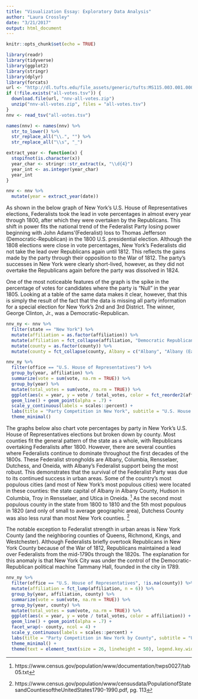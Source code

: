 ```yaml
---
title: "Visualization Essay: Exploratory Data Analysis"
author: "Laura Crossley"
date: "3/21/2017"
output: html_document
---
```


```r
knitr::opts_chunk$set(echo = TRUE)
```
```r
library(readr)
library(tidyverse)
library(ggplot2)
library(stringr)
library(dplyr)
library(forcats)
url <- "http://dl.tufts.edu/file_assets/generic/tufts:MS115.003.001.00001/0"
if (!file.exists("all-votes.tsv")) {
  download.file(url, "nnv-all-votes.zip")
  unzip("nnv-all-votes.zip", files = "all-votes.tsv")
}
nnv <- read_tsv("all-votes.tsv")
```
```r
names(nnv) <- names(nnv) %>% 
  str_to_lower() %>%
  str_replace_all("\\.", "") %>% 
  str_replace_all("\\s", "_")

extract_year <- function(x) {
  stopifnot(is.character(x)) 
  year_char <- stringr::str_extract(x, "\\d{4}") 
  year_int <- as.integer(year_char)
  year_int
}

nnv <- nnv %>%
  mutate(year = extract_year(date))
```


As shown in the below graph of New York's U.S. House of Representatives elections, Federalists took the lead in vote percentages in almost every year through 1800, after which they were overtaken by the Republicans. This shift in power fits the national trend of the Federalist Party losing power beginning with John Adams'(Federalist) loss to Thomas Jefferson (Democratic-Republican) in the 1800 U.S. presidential election. Although the 1808 elections were close in vote percentages, New York's Federalists did not take the lead over Republicans again until 1812. This reflects the gains made by the party through their opposition to the War of 1812. The party's successes in New York were clearly short-lived, however, as they did not overtake the Republicans again before the party was dissolved in 1824.

One of the most noticeable features of the graph is the spike in the percentage of votes for candidates where the party is "Null" in the year 1805. Looking at a table of the same data makes it clear, however, that this is simply the result of the fact that the data is missing all party information for a special election for New York's 2nd and 3rd District. The winner, George Clinton, Jr., was a Democratic-Republican.


```r
nnv_ny <- nnv %>%
  filter(state == "New York") %>%
  mutate(affiliation = as.factor(affiliation)) %>%
  mutate(affiliation = fct_collapse(affiliation, "Democratic Republican" = c("1st Ticket Democratic Republican", "2nd Ticket Democratic Republican"), Administration = c("Administration", "Administration Ticket"), "Anti-Clintonian" = c("Anti-Clinton", "Anti-Clintonian"), "Anti-Federalist" = c("Anti-Federal", "Anti-Federalist", "Anti-Federalist (Republican)"), Clintonian = c("Clinton", "Clintonian", "Clinton Ticket", "Clintonian Ticket"), "Clintonian/Federalist" = c("Clintonian / Federal", "Clintonian/Federal", "Clintonian/Federalist", "Federal / Clintonian", "Federal/Clintonian", "Federalist/Clintonian"), "Federalist" = c("Federalist", "Federal", "Federalists"), "Democrat" = c("Democrat", "Democratic"), "Independent/Federalist" = c("Indepedent/Federalist", "Independent/Federalist"), "King Caucus" = c("King Caucus", "King Caucus Ticket"), "Null" = c("null", "nul", "Others"), Lewisite = c("Lewisite", "Lewis Ticket"), "People's" = c("People's Candidate", "People's Ticket", "The People's Ticket"), Union = c("Union", "Union of Parties"), Republican = c("Republican", "Republicans"))) %>%
  mutate(county = as.factor(county)) %>%
  mutate(county = fct_collapse(county, Albany = c("Albany", "Albany (East)", "Albany (West)", "E. Albany", "W. Albany", "Watervliet", "Bern", "Bethlehem", "Coeymans", "Guilderland", "Westerlo"), Allegany = c("Allegany", "Alleghany"), Cattaraugus = c("Cattaraugus", "Cattaragus"), Chautauqua = c("Chautauque", "Chatauque"), Dutchess = c("Dutchess", "Duchess", "Dutchess (Part)"), Genesee = c("Genesee", "Genesse"), Orange = c("Orange", "Orange County"), Rensselaer = c("Rensselaer", "Rensselaerville", "Rennselaer"), Westchester = c("Westchester", "Westchester (Lower)", "Westchester (Upper)")))

nnv_ny %>%
  filter(office == "U.S. House of Representatives") %>%
  group_by(year, affiliation) %>%
  summarize(vote = sum(vote, na.rm = TRUE)) %>%
  group_by(year) %>%
  mutate(total_votes = sum(vote, na.rm = TRUE)) %>%
  ggplot(aes(x = year, y = vote / total_votes, color = fct_reorder2(affiliation, year, vote))) +
  geom_line() + geom_point(alpha = .7) +
  scale_y_continuous(labels = scales::percent) +
  labs(title = "Party Competition in New York", subtitle = "U.S. House of Representatives Elections, 1789-1824", x = NULL, y = "Percentage of Vote", color = "Party") +
  theme_minimal()
```


The graphs below also chart vote percentages by party in New York's U.S. House of Representatives elections but broken down by county. Most counties fit the general pattern of the state as a whole, with Republicans overtaking Federalists after 1800. However, there are several counties where Federalists continue to dominate throughout the first decades of the 1800s. These Federalist strongholds are Albany, Columbia, Rensselaer, Dutchess, and Oneida, with Albany's Federalist support being the most robust. This demonstrates that the survival of the Federalist Party was due to its continued success in urban areas. Some of the country's most populous cities (and most of New York's most populous cities) were located in these counties: the state capital of Albany in Albany County, Hudson in Columbia, Troy in Rensselaer, and Utica in Oneida.
^[https://www.census.gov/population/www/documentation/twps0027/tab05.txt]
As the second most populous county in the state from 1800 to 1810 and the 5th most populous in 1820 (and only of small to average geographic area), Dutchess County was also less rural than most New York counties.
^[https://www.census.gov/population/www/censusdata/PopulationofStatesandCountiesoftheUnitedStates1790-1990.pdf, pg. 113]

The notable exception to Federalist strength in urban areas is New York County (and the neighboring counties of Queens, Richmond, Kings, and Westchester). Although Federalists briefly overtook Republicans in New York County because of the War of 1812, Republicans maintained a lead over Federalists from the mid-1790s through the 1820s. The explanation for this anomaly is that New York City was under the control of the Democratic-Republican political machine Tammany Hall, founded in the city in 1789. 


```r
nnv_ny %>%
  filter(office == "U.S. House of Representatives", !is.na(county)) %>%
  mutate(affiliation = fct_lump(affiliation, n = 6)) %>%
  group_by(year, affiliation, county) %>%
  summarize(vote = sum(vote, na.rm = TRUE)) %>%
  group_by(year, county) %>%
  mutate(total_votes = sum(vote, na.rm = TRUE)) %>%
  ggplot(aes(x = year, y = vote / total_votes, color = affiliation)) +
  geom_line() + geom_point(alpha = .7) +
  facet_wrap(~ county, ncol = 4) +
  scale_y_continuous(labels = scales::percent) +
  labs(title = "Party Competition in New York by County", subtitle = "U.S. House of Representatives Elections, 1789-1824", x = NULL, y = "Percentage of Vote", color = "Party") +
  theme_minimal() +
  theme(text = element_text(size = 26, lineheight = 50), legend.key.width = unit(4, "line"))

```


 
